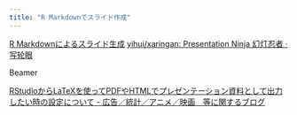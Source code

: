 ```yaml
---
title: "R Markdownでスライド作成"
---
```



[R Markdownによるスライド生成](https://kazutan.github.io/SappoRoR6/rmd_slide.html#/)
[yihui/xaringan: Presentation Ninja 幻灯忍者 · 写轮眼](https://github.com/yihui/xaringan)


Beamer

[RStudioからLaTeXを使ってPDFやHTMLでプレゼンテーション資料として出力したい時の設定について - 広告／統計／アニメ／映画　等に関するブログ](http://yyhhyy.hatenablog.com/entry/2016/10/29/203000)